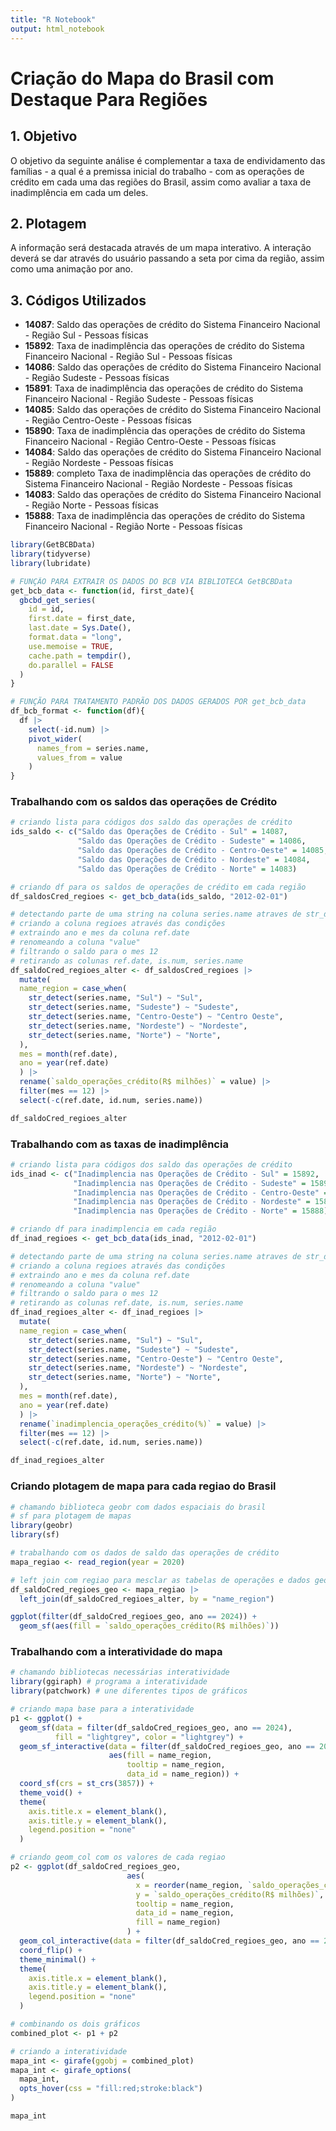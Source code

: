 ```yaml
---
title: "R Notebook"
output: html_notebook
---
```


# Criação do Mapa do Brasil com Destaque Para Regiões

## 1. Objetivo

O objetivo da seguinte análise é complementar a taxa de endividamento das famílias - a qual é a premissa inicial do trabalho - com as operações de crédito em cada uma das regiões do Brasil, assim como avaliar a taxa de inadimplência em cada um deles.

## 2. Plotagem

A informação será destacada através de um mapa interativo. A interação deverá se dar através do usuário passando a seta por cima da região, assim como uma animação por ano.

## 3. Códigos Utilizados

-   **14087**: Saldo das operações de crédito do Sistema Financeiro Nacional - Região Sul - Pessoas físicas
-   **15892**: Taxa de inadimplência das operações de crédito do Sistema Financeiro Nacional - Região Sul - Pessoas físicas
-   **14086**: Saldo das operações de crédito do Sistema Financeiro Nacional - Região Sudeste - Pessoas físicas
-   **15891**: Taxa de inadimplência das operações de crédito do Sistema Financeiro Nacional - Região Sudeste - Pessoas físicas
-   **14085**: Saldo das operações de crédito do Sistema Financeiro Nacional - Região Centro-Oeste - Pessoas físicas
-   **15890**: Taxa de inadimplência das operações de crédito do Sistema Financeiro Nacional - Região Centro-Oeste - Pessoas físicas
-   **14084**: Saldo das operações de crédito do Sistema Financeiro Nacional - Região Nordeste - Pessoas físicas
-   **15889**: completo Taxa de inadimplência das operações de crédito do Sistema Financeiro Nacional - Região Nordeste - Pessoas físicas
-   **14083**: Saldo das operações de crédito do Sistema Financeiro Nacional - Região Norte - Pessoas físicas
-   **15888**: Taxa de inadimplência das operações de crédito do Sistema Financeiro Nacional - Região Norte - Pessoas físicas

```r
library(GetBCBData)
library(tidyverse)
library(lubridate)
```

```r
# FUNÇÃO PARA EXTRAIR OS DADOS DO BCB VIA BIBLIOTECA GetBCBData
get_bcb_data <- function(id, first_date){
  gbcbd_get_series(
    id = id,
    first.date = first_date,
    last.date = Sys.Date(),
    format.data = "long",
    use.memoise = TRUE,
    cache.path = tempdir(),
    do.parallel = FALSE
  )
}

# FUNÇÃO PARA TRATAMENTO PADRÃO DOS DADOS GERADOS POR get_bcb_data
df_bcb_format <- function(df){
  df |>
    select(-id.num) |>
    pivot_wider(
      names_from = series.name,
      values_from = value
    )
}
```

### Trabalhando com os saldos das operações de Crédito

```r
# criando lista para códigos dos saldo das operações de crédito
ids_saldo <- c("Saldo das Operações de Crédito - Sul" = 14087,
               "Saldo das Operações de Crédito - Sudeste" = 14086,
               "Saldo das Operações de Crédito - Centro-Oeste" = 14085,
               "Saldo das Operações de Crédito - Nordeste" = 14084,
               "Saldo das Operações de Crédito - Norte" = 14083)
```

```r
# criando df para os saldos de operações de crédito em cada região
df_saldosCred_regioes <- get_bcb_data(ids_saldo, "2012-02-01")
```

```r
# detectando parte de uma string na coluna series.name atraves de str_detect()
# criando a coluna regioes através das condições
# extraindo ano e mes da coluna ref.date
# renomeando a coluna "value"
# filtrando o saldo para o mes 12
# retirando as colunas ref.date, is.num, series.name
df_saldoCred_regioes_alter <- df_saldosCred_regioes |>
  mutate(
  name_region = case_when(
    str_detect(series.name, "Sul") ~ "Sul",
    str_detect(series.name, "Sudeste") ~ "Sudeste",
    str_detect(series.name, "Centro-Oeste") ~ "Centro Oeste",
    str_detect(series.name, "Nordeste") ~ "Nordeste",
    str_detect(series.name, "Norte") ~ "Norte",
  ),
  mes = month(ref.date),
  ano = year(ref.date)
  ) |>
  rename(`saldo_operações_crédito(R$ milhões)` = value) |>
  filter(mes == 12) |>
  select(-c(ref.date, id.num, series.name))
```

```r
df_saldoCred_regioes_alter
```

### Trabalhando com as taxas de inadimplência

```r
# criando lista para códigos dos saldo das operações de crédito
ids_inad <- c("Inadimplencia nas Operações de Crédito - Sul" = 15892,
              "Inadimplencia nas Operações de Crédito - Sudeste" = 15891,
              "Inadimplencia nas Operações de Crédito - Centro-Oeste" = 15890,
              "Inadimplencia nas Operações de Crédito - Nordeste" = 15889,
              "Inadimplencia nas Operações de Crédito - Norte" = 15888)
```

```r
# criando df para inadimplencia em cada região
df_inad_regioes <- get_bcb_data(ids_inad, "2012-02-01")
```

```r
# detectando parte de uma string na coluna series.name atraves de str_detect()
# criando a coluna regioes através das condições
# extraindo ano e mes da coluna ref.date
# renomeando a coluna "value"
# filtrando o saldo para o mes 12
# retirando as colunas ref.date, is.num, series.name
df_inad_regioes_alter <- df_inad_regioes |>
  mutate(
  name_region = case_when(
    str_detect(series.name, "Sul") ~ "Sul",
    str_detect(series.name, "Sudeste") ~ "Sudeste",
    str_detect(series.name, "Centro-Oeste") ~ "Centro Oeste",
    str_detect(series.name, "Nordeste") ~ "Nordeste",
    str_detect(series.name, "Norte") ~ "Norte",
  ),
  mes = month(ref.date),
  ano = year(ref.date)
  ) |>
  rename(`inadimplencia_operações_crédito(%)` = value) |>
  filter(mes == 12) |>
  select(-c(ref.date, id.num, series.name))
```

```r
df_inad_regioes_alter
```

### Criando plotagem de mapa para cada regiao do Brasil

```r
# chamando biblioteca geobr com dados espaciais do brasil
# sf para plotagem de mapas
library(geobr)
library(sf)
```

```r
# trabalhando com os dados de saldo das operações de crédito
mapa_regiao <- read_region(year = 2020)
```

```r
# left join com regiao para mesclar as tabelas de operações e dados geoespaciais
df_saldoCred_regioes_geo <- mapa_regiao |>
  left_join(df_saldoCred_regioes_alter, by = "name_region")
```

```r

ggplot(filter(df_saldoCred_regioes_geo, ano == 2024)) +
  geom_sf(aes(fill = `saldo_operações_crédito(R$ milhões)`))
```

### Trabalhando com a interatividade do mapa

```r
# chamando bibliotecas necessárias interatividade
library(ggiraph) # programa a interatividade
library(patchwork) # une diferentes tipos de gráficos
```

```r
# criando mapa base para a interatividade
p1 <- ggplot() +
  geom_sf(data = filter(df_saldoCred_regioes_geo, ano == 2024),
          fill = "lightgrey", color = "lightgrey") +
  geom_sf_interactive(data = filter(df_saldoCred_regioes_geo, ano == 2024),
                      aes(fill = name_region,
                          tooltip = name_region,
                          data_id = name_region)) +
  coord_sf(crs = st_crs(3857)) +
  theme_void() +
  theme(
    axis.title.x = element_blank(),
    axis.title.y = element_blank(),
    legend.position = "none"
  )
```

```r
# criando geom_col com os valores de cada regiao
p2 <- ggplot(df_saldoCred_regioes_geo, 
                          aes(
                            x = reorder(name_region, `saldo_operações_crédito(R$ milhões)`),
                            y = `saldo_operações_crédito(R$ milhões)`,
                            tooltip = name_region,
                            data_id = name_region,
                            fill = name_region)
                          ) +
  geom_col_interactive(data = filter(df_saldoCred_regioes_geo, ano == 2024)) +
  coord_flip() + 
  theme_minimal() +
  theme(
    axis.title.x = element_blank(),
    axis.title.y = element_blank(),
    legend.position = "none"
  )
```

```r
# combinando os dois gráficos 
combined_plot <- p1 + p2
```

```r
# criando a interatividade
mapa_int <- girafe(ggobj = combined_plot)
mapa_int <- girafe_options(
  mapa_int,
  opts_hover(css = "fill:red;stroke:black")
) 
```

```r
mapa_int
```

```r

```

```r

```
